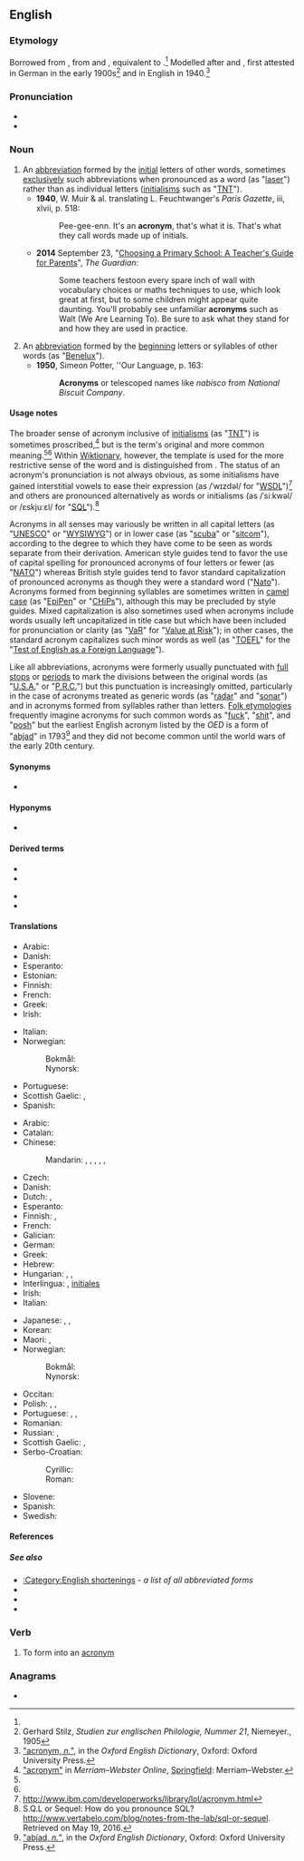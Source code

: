 ==English==
{{wikipedia}}

===Etymology===
Borrowed from {{bor|en|de|Akronym}}, from {{der|en|grc|ἄκρον||[[end]], [[peak]]}} and {{m|grc|ὄνυμα||[[name]]}}, equivalent to {{confix|en|acro|onym|t1=[[high]]; [[beginning]]|t2=[[name]]}}.<ref name=oed/> Modelled after {{m|de|Homonym}} and {{m|de|Synonym}}, first attested in German in the early 1900s<ref>Gerhard Stilz, ''Studien zur englischen Philologie, Nummer 21'', Niemeyer., 1905</ref> and in English in 1940.<ref name=oed>[http://www.oed.com/view/Entry/1844 "acronym, ''n.''"], in the ''Oxford English Dictionary'', Oxford: Oxford University Press.</ref>

===Pronunciation===
* {{IPA|/ˈæk.ɹə.nɪm/|lang=en}}
* {{audio|en-uk-acronym.ogg|Audio (UK)|lang=en}}

===Noun===
{{en-noun}}

# An [[abbreviation]] formed by the [[initial]] letters of other words, sometimes [[exclusively]] such abbreviations when pronounced as a word (as "[[laser]]") rather than as individual letters ([[initialism]]s such as "[[TNT]]").
#* '''1940''', W. Muir & al. translating L. Feuchtwanger's ''Paris Gazette'', iii, xlvii, p. 518:
#*: Pee-gee-enn. It's an '''acronym''', that's what it is. That's what they call words made up of initials.
#* '''2014''' September 23, "[http://www.theguardian.com/education/2014/sep/23/choosing-primary-school-guide-teachers-guide-for-parents Choosing a Primary School: A Teacher's Guide for Parents]", ''The Guardian'':
#*: Some teachers festoon every spare inch of wall with vocabulary choices or maths techniques to use, which look great at first, but to some children might appear quite daunting. You'll probably see unfamiliar '''acronyms''' such as Walt (We Are Learning To). Be sure to ask what they stand for and how they are used in practice.
# An [[abbreviation]] formed by the [[beginning]] letters or syllables of other words (as "[[Benelux]]").
#* '''1950''', Simeon Potter, ''Our Language, p. 163:
#*: '''Acronyms''' or telescoped names like ''nabisco'' from ''National Biscuit Company''.

====Usage notes====
The broader sense of acronym inclusive of [[initialism]]s (as "[[TNT]]") is sometimes proscribed,<ref name=mw>[https://www.merriam-webster.com/dictionary/acronym "acronym"] in ''Merriam–Webster Online'', [[w:Springfield, Massachusetts|Springfield]]: Merriam–Webster.</ref> but is the term's original and more common meaning.<ref name=oed/><ref name=mw/> Within [[Main Page|Wiktionary]], however, the template {{tl|acronym of}} is used for the more restrictive sense of the word and is distinguished from {{tl|initialism of}}. The status of an acronym's pronunciation is not always obvious, as some initialisms have gained interstitial vowels to ease their expression (as /ˈwɪzdəl/ for "[[WSDL]]")<ref>http://www.ibm.com/developerworks/library/lol/acronym.html</ref> and others are pronounced alternatively as words or initialisms (as /ˈsiːkwəl/ or /ɛskjuːɛl/ for "[[SQL]]").<ref>S.Q.L or Sequel: How do you pronounce SQL? http://www.vertabelo.com/blog/notes-from-the-lab/sql-or-sequel. Retrieved on May 19, 2016.</ref>

Acronyms in all senses may variously be written in all capital letters (as "[[UNESCO]]" or "[[WYSIWYG]]") or in lower case (as "[[scuba]]" or "[[sitcom]]"), according to the degree to which they have come to be seen as words separate from their derivation. American style guides tend to favor the use of capital spelling for pronounced acronyms of four letters or fewer (as "[[NATO]]") whereas British style guides tend to favor standard capitalization of pronounced acronyms as though they were a standard word ("[[Nato]]"). Acronyms formed from beginning syllables are sometimes written in [[camel case]] (as "[[EpiPen]]" or "[[CHiPs]]"), although this may be precluded by style guides. Mixed capitalization is also sometimes used when acronyms include words usually left uncapitalized in title case but which have been included for pronunciation or clarity (as "[[VaR]]" for "[[Value at Risk]]"); in other cases, the standard acronym capitalizes such minor words as well (as "[[TOEFL]]" for the "[[w:Test of English as a Foreign Language|Test of English as a Foreign Language]]").

Like all abbreviations, acronyms were formerly usually punctuated with [[full stop]]s or [[period]]s to mark the divisions between the original words (as "[[U.S.A.]]" or "[[P.R.C.]]") but this punctuation is increasingly omitted, particularly in the case of acronyms treated as generic words (as "[[radar]]" and "[[sonar]]") and in acronyms formed from syllables rather than letters. [[folk etymology|Folk etymologies]] frequently imagine acronyms for such common words as "[[fuck]]", "[[shit]]", and "[[posh]]" but the earliest English acronym listed by the ''OED'' is a form of "[[abjad]]" in 1793<ref>[http://www.oed.com/view/Entry/271930 "abjad, ''n.''"], in the ''Oxford English Dictionary'', Oxford: Oxford University Press.</ref> and they did not become common until the world wars of the early 20th century.

====Synonyms====
* {{sense|broader sense}} {{l|en|initialism}}

====Hyponyms====
* {{sense|all senses}} {{l|en|abbreviation}}

====Derived terms====
{{der-top}}
* {{l|en|acronymania}}
* {{l|en|acronymic}}
{{der-mid}}
* {{l|en|acronymization}}
* {{l|en|acronymous}}
{{der-bottom}}

====Translations====
{{trans-top|any abbreviation formed by initial letters}}
* Arabic: {{t|ar|اِخْتِصَار|m}}
* Danish: {{t+|da|akronym|n}}
* Esperanto: {{t|eo|akronimo}}
* Estonian: {{t+|et|akronüüm}}
* Finnish: {{t|fi|kirjainlyhenne}}
* French: {{t+|fr|sigle|m}}
* Greek: {{t+|el|αρκτικόλεξο|n}}
* Irish: {{t|ga|acrainm|m}}
{{trans-mid}}
* Italian: {{t+|it|sigla}}
* Norwegian:
*: Bokmål: {{t+|nb|akronym|n}}
*: Nynorsk: {{t|nn|akronym|n}}
* Portuguese: {{t+|pt|sigla}}
* Scottish Gaelic: {{t|gd|acranaim|m}}, {{t|gd|geàrr-ainm|m}}
* Spanish: {{t+|es|sigla}}
{{trans-bottom}}

{{trans-top|word formed by initial letters}}
* Arabic: {{t|ar|اِخْتِصَار|m}}
* Catalan: {{t+|ca|acrònim|m}}
* Chinese:
*: Mandarin: {{t+|cmn|縮寫|sc=Hani}}, {{t+|cmn|缩写|tr=suōxiě|sc=Hani}}, {{t|cmn|縮略詞|sc=Hani}}, {{t|cmn|缩略词|tr=suōlüècí|sc=Hani}}, {{t+|cmn|略語|sc=Hani}}, {{t+|cmn|略语|tr=lüèyǔ|sc=Hani}}
* Czech: {{t+|cs|akronym|m}}
* Danish: {{t+|da|akronym|n}}
* Dutch: {{t+|nl|acroniem|n}}, {{t+|nl|letterwoord|n}}
* Esperanto: {{t|eo|akronimo}}
* Finnish: {{t+|fi|kirjainsana}}, {{t+|fi|akronyymi}}
* French: {{t+|fr|acronyme|m}}
* Galician: {{t|gl|acrónimo|m}}
* German: {{t+|de|Akronym|n}}
* Greek: {{t+|el|ακρωνύμιο|n}}
* Hebrew: {{t+|he|ראשי תיבות|m-p|tr=rashéi teivót}}
* Hungarian: {{t+|hu|betűszó}}, {{t+|hu|mozaikszó}}, {{q|also comparable to blend words}} {{t+|hu|szóösszevonás}}
* Interlingua: {{t|ia|acronymo}}, [[initial|initiales]] <!--disputed - see discussion page-->
* Irish: {{t|ga|acrainm|m}}
* Italian: {{t+|it|acronimo|m}}
{{trans-mid}}
* Japanese: {{t+|ja|頭字語|tr=とうじご, tōjigo}}, {{t|ja|アクロニム|tr=akuronimu}}, {{t+|ja|略語|tr=りゃくご, ryakugo}}
* Korean: {{t+|ko|약어}}
* Maori: {{t|mi|kupu rāpoto}}, {{t|mi|pūtaukī}}
* Norwegian:
*: Bokmål: {{t+|nb|akronym|n}}
*: Nynorsk: {{t|nn|akronym|n}}
* Occitan: {{t|oc|acronim|m}}
* Polish: {{t+|pl|akronim|m-in}}, {{t+|pl|skrót|m-in}}, {{t+|pl|skrótowiec|m-in}}
* Portuguese: {{t+|pt|acrônimo|m}} {{qualifier|Brazil}}, {{t+|pt|acrónimo|m}} {{qualifier|Portugal}}, {{t|pt|acrograma|m}}
* Romanian: {{t+|ro|acronim|n}}
* Russian: {{t+|ru|акро́ним|m}}, {{t+|ru|сокраще́ние|n}}
* Scottish Gaelic: {{t|gd|acranaim|m}}, {{t|gd|geàrr-ainm|m}}
* Serbo-Croatian:
*: Cyrillic: {{t|sh|акроним|m}}
*: Roman: {{t+|sh|akronim|m}}
* Slovene: {{t+|sl|kratica|f}}
* Spanish: {{t+|es|acrónimo|m}}
* Swedish: {{t+|sv|akronym|c}}
{{trans-bottom}}

====References====
<references />

=====See also=====
* [[:Category:English shortenings]] - ''a list of all abbreviated forms''
* {{l|en|backronym}}
* {{l|en|initialism}}
* {{l|en|mnemonic}}

===Verb===
{{en-verb}}

# To form into an [[acronym]]

===Anagrams===
* {{anagrams|en|a=acmnory|romancy}}
